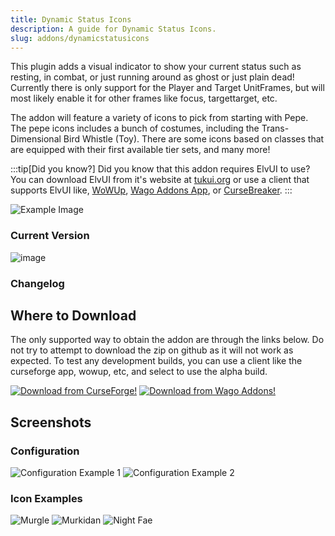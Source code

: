 ```yaml
---
title: Dynamic Status Icons
description: A guide for Dynamic Status Icons.
slug: addons/dynamicstatusicons
---
```



<Background />

This plugin adds a visual indicator to show your current status such as resting, in combat, or just running around as ghost or just plain dead! Currently there is only support for the Player and Target UnitFrames, but will most likely enable it for other frames like focus, targettarget, etc.

The addon will feature a variety of icons to pick from starting with Pepe. The pepe icons includes a bunch of costumes, including the Trans-Dimensional Bird Whistle (Toy). There are some icons based on classes that are equipped with their first available tier sets, and many more!

:::tip[Did you know?]
Did you know that this addon requires ElvUI to use? You can download ElvUI from it's website at [tukui.org](https://tukui.org/elvui) or use a client that supports ElvUI like, [WoWUp](https://wowup.io/), [Wago Addons App](https://addons.wago.io/app), or [CurseBreaker](https://github.com/AcidWeb/CurseBreaker).
:::

<img src="https://cdn-images.repoocreforged.dev/DynamicStatusIcons/Config_Example.png" alt="Example Image" />

### Current Version
<img src="https://img.shields.io/github/v/tag/repooc/ElvUI_DynamicStatusIcons?style=for-the-badge&label=%20&color=A330C9" alt="image" data-zoom-off />

### Changelog
<Changelog />

## Where to Download
The only supported way to obtain the addon are through the links below. Do not try to attempt to download the zip on github as it will not work as expected. To test any development builds, you can use a client like the curseforge app, wowup, etc, and select to use the alpha build.

<FluidGrid minColumnWidth="20rem">
  <a href="https://www.curseforge.com/wow/addons/dynamic-status-icons-elvui-plugin"><img src="/images/CurseForgeBanner.png" alt="Download from CurseForge!" data-zoom-off /></a>
  <a href="https://addons.wago.io/addons/elvui-dynamicstatusicons"><img src="/images/WagoBanner.png" alt="Download from Wago Addons!" data-zoom-off /></a>
</FluidGrid>

## Screenshots
### Configuration
<FluidGrid minColumnWidth="20rem">
  <img src="https://cdn-images.repoocreforged.dev/DynamicStatusIcons/Config_Example.png" alt="Configuration Example 1" />
  <img src="https://cdn-images.repoocreforged.dev/DynamicStatusIcons/Config_Example2.png" alt="Configuration Example 2" />
</FluidGrid>

### Icon Examples
<FluidGrid minColumnWidth="20rem">
  <img src="https://cdn-images.repoocreforged.dev/DynamicStatusIcons/Murgle.png" alt="Murgle" />
  <img src="https://cdn-images.repoocreforged.dev/DynamicStatusIcons/Murkidan.png" alt="Murkidan" />
  <img src="https://cdn-images.repoocreforged.dev/DynamicStatusIcons/NightFae.png" alt="Night Fae" />
</FluidGrid>
